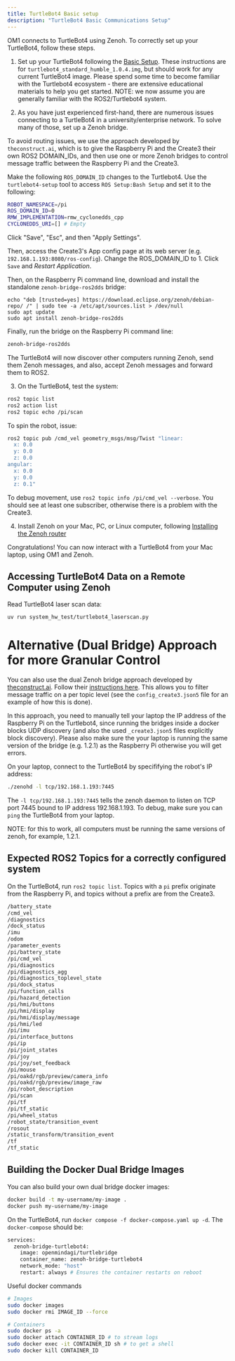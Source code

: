 ```yaml
---
title: TurtleBot4 Basic setup
description: "TurtleBot4 Basic Communications Setup"
---
```


OM1 connects to TurtleBot4 using Zenoh. To correctly set up your TurtleBot4, follow these steps.

1. Set up your TurtleBot4 following the [Basic Setup](https://turtlebot.github.io/turtlebot4-user-manual/setup/basic.html). These instructions are for `turtlebot4_standard_humble_1.0.4.img`, but should work for any current TurtleBot4 image. Please spend some time to become familiar with the Turtlebot4 ecosystem - there are extensive educational materials to help you get started. NOTE: we now assume you are generally familiar with the ROS2/Turtlebot4 system.

2. As you have just experienced first-hand, there are numerous issues connecting to a TurtleBot4 in a university/enterprise network. To solve many of those, set up a Zenoh bridge.

To avoid routing issues, we use the approach developed by `theconstruct.ai`, which is to give the Raspberry Pi and the Create3 their own ROS2 DOMAIN_IDs, and then use one or more Zenoh bridges to control message traffic between the Raspberry Pi and the Create3.

Make the following `ROS_DOMAIN_ID` changes to the Turtlebot4. Use the `turtlebot4-setup` tool to access `ROS Setup:Bash Setup` and set it to the following:

```bash
ROBOT_NAMESPACE=/pi
ROS_DOMAIN_ID=0
RMW_IMPLEMENTATION=rmw_cyclonedds_cpp
CYCLONEDDS_URI=[] # Empty
```
Click "Save", "Esc", and then "Apply Settings".

Then, access the Create3's App config page at its web server (e.g. `192.168.1.193:8080/ros-config`). Change the ROS_DOMAIN_ID to 1. Click `Save` and _Restart Application_.

Then, on the Raspberry Pi command line, download and install the standalone `zenoh-bridge-ros2dds` bridge:

```bridge
echo "deb [trusted=yes] https://download.eclipse.org/zenoh/debian-repo/ /" | sudo tee -a /etc/apt/sources.list > /dev/null
sudo apt update
sudo apt install zenoh-bridge-ros2dds
```

Finally, run the bridge on the Raspberry Pi command line:

```bash
zenoh-bridge-ros2dds
```

The TurtleBot4 will now discover other computers running Zenoh, send them Zenoh messages, and also, accept Zenoh messages and forward them to ROS2.

3. On the TurtleBot4, test the system:

```bash
ros2 topic list
ros2 action list
ros2 topic echo /pi/scan
```

To spin the robot, issue:

```bash
ros2 topic pub /cmd_vel geometry_msgs/msg/Twist "linear:
  x: 0.0
  y: 0.0
  z: 0.0
angular:
  x: 0.0
  y: 0.0
  z: 0.1"
```

To debug movement, use `ros2 topic info /pi/cmd_vel --verbose`. You should see at least one subscriber, otherwise there is a problem with the Create3.

4. Install Zenoh on your Mac, PC, or Linux computer, following [Installing the Zenoh router](https://zenoh.io/docs/getting-started/installation/)

Congratulations! You can now interact with a TurtleBot4 from your Mac laptop, using OM1 and Zenoh.

## Accessing TurtleBot4 Data on a Remote Computer using Zenoh

Read TurtleBot4 laser scan data:
```bash
uv run system_hw_test/turtlebot4_laserscan.py
```

# Alternative (Dual Bridge) Approach for more Granular Control

You can also use the dual Zenoh bridge approach developed by [theconstruct.ai](www.theconstruct.ai). Follow their [instructions here](https://hub.docker.com/r/theconstructai/zenoh-bridge-ros2dds). This allows you to filter message traffic on a per topic level (see the `config_create3.json5` file for an example of how this is done).

In this approach, you need to manually tell your laptop the IP address of the Raspberry Pi on the Turtlebot4, since running the bridges inside a docker blocks UDP discovery (and also the used `_create3.json5` files explicitly block discovery). Please also make sure the your laptop is running the same version of the bridge (e.g. 1.2.1) as the Raspberry Pi otherwise you will get errors.

On your laptop, connect to the TurtleBot4 by specififying the robot's IP address:
```bash
./zenohd -l tcp/192.168.1.193:7445
```
The `-l tcp/192.168.1.193:7445` tells the zenoh daemon to listen on TCP port 7445 bound to IP address 192.168.1.193. To debug, make sure you can `ping` the TurtleBot4 from your laptop.

NOTE: for this to work, all computers must be running the same versions of zenoh, for example, 1.2.1.

## Expected ROS2 Topics for a correctly configured system

On the TurtleBot4, run `ros2 topic list`. Topics with a `pi` prefix originate from the Raspberry Pi, and topics without a prefix are from the Create3.

```bash
/battery_state
/cmd_vel
/diagnostics
/dock_status
/imu
/odom
/parameter_events
/pi/battery_state
/pi/cmd_vel
/pi/diagnostics
/pi/diagnostics_agg
/pi/diagnostics_toplevel_state
/pi/dock_status
/pi/function_calls
/pi/hazard_detection
/pi/hmi/buttons
/pi/hmi/display
/pi/hmi/display/message
/pi/hmi/led
/pi/imu
/pi/interface_buttons
/pi/ip
/pi/joint_states
/pi/joy
/pi/joy/set_feedback
/pi/mouse
/pi/oakd/rgb/preview/camera_info
/pi/oakd/rgb/preview/image_raw
/pi/robot_description
/pi/scan
/pi/tf
/pi/tf_static
/pi/wheel_status
/robot_state/transition_event
/rosout
/static_transform/transition_event
/tf
/tf_static
```

## Building the Docker Dual Bridge Images

You can also build your own dual bridge docker images:

```bash
docker build -t my-username/my-image .
docker push my-username/my-image
```

On the TurtleBot4, run `docker compose -f docker-compose.yaml up -d`. The `docker-compose` should be:

```bash docker-compose.yaml
services:
  zenoh-bridge-turtlebot4:
    image: openmindagi/turtlebridge
    container_name: zenoh-bridge-turtlebot4
    network_mode: "host"
    restart: always # Ensures the container restarts on reboot
```

Useful docker commands
```bash
# Images
sudo docker images
sudo docker rmi IMAGE_ID --force

# Containers
sudo docker ps -a
sudo docker attach CONTAINER_ID # to stream logs
sudo docker exec -it CONTAINER_ID sh # to get a shell
sudo docker kill CONTAINER_ID
```

